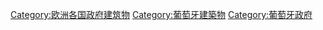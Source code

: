 [[Category:欧洲各国政府建筑物‎|Category:欧洲各国政府建筑物‎]]
[[Category:葡萄牙建築物|Category:葡萄牙建築物]]
[[Category:葡萄牙政府|Category:葡萄牙政府]]